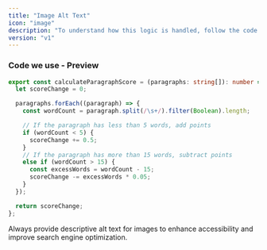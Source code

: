 ```yaml
---
title: "Image Alt Text"
icon: "image"
description: "To understand how this logic is handled, follow the code here: <a href='https://github.com/perisicnikola37/dev-to-rater/blob/v2.x/analyzer/src/core/implementations/calculateSentencesScore.ts' target='_blank'>Code in repository</a>"
version: "v1"
---
```


### Code we use - Preview

```typescript typescript
export const calculateParagraphScore = (paragraphs: string[]): number => {
  let scoreChange = 0;

  paragraphs.forEach((paragraph) => {
    const wordCount = paragraph.split(/\s+/).filter(Boolean).length;

    // If the paragraph has less than 5 words, add points
    if (wordCount < 5) {
      scoreChange += 0.5;
    }
    // If the paragraph has more than 15 words, subtract points
    else if (wordCount > 15) {
      const excessWords = wordCount - 15;
      scoreChange -= excessWords * 0.05;
    }
  });

  return scoreChange;
};
```

<Tip>
  Always provide descriptive alt text for images to enhance accessibility and
  improve search engine optimization.
</Tip>
